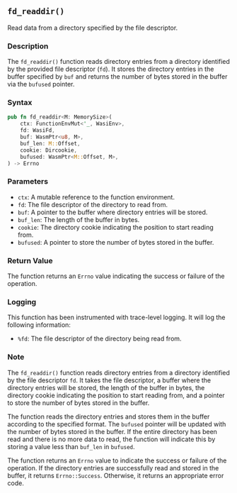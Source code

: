 ## `fd_readdir()`

Read data from a directory specified by the file descriptor.

### Description

The `fd_readdir()` function reads directory entries from a directory identified by the provided file descriptor (`fd`). It stores the directory entries in the buffer specified by `buf` and returns the number of bytes stored in the buffer via the `bufused` pointer.

### Syntax

```rust
pub fn fd_readdir<M: MemorySize>(
    ctx: FunctionEnvMut<'_, WasiEnv>,
    fd: WasiFd,
    buf: WasmPtr<u8, M>,
    buf_len: M::Offset,
    cookie: Dircookie,
    bufused: WasmPtr<M::Offset, M>,
) -> Errno
```

### Parameters

- `ctx`: A mutable reference to the function environment.
- `fd`: The file descriptor of the directory to read from.
- `buf`: A pointer to the buffer where directory entries will be stored.
- `buf_len`: The length of the buffer in bytes.
- `cookie`: The directory cookie indicating the position to start reading from.
- `bufused`: A pointer to store the number of bytes stored in the buffer.

### Return Value

The function returns an `Errno` value indicating the success or failure of the operation.

### Logging

This function has been instrumented with trace-level logging. It will log the following information:

- `%fd`: The file descriptor of the directory being read from.

### Note

The `fd_readdir()` function reads directory entries from a directory identified by the file descriptor `fd`. It takes the file descriptor, a buffer where the directory entries will be stored, the length of the buffer in bytes, the directory cookie indicating the position to start reading from, and a pointer to store the number of bytes stored in the buffer.

The function reads the directory entries and stores them in the buffer according to the specified format. The `bufused` pointer will be updated with the number of bytes stored in the buffer. If the entire directory has been read and there is no more data to read, the function will indicate this by storing a value less than `buf_len` in `bufused`.

The function returns an `Errno` value to indicate the success or failure of the operation. If the directory entries are successfully read and stored in the buffer, it returns `Errno::Success`. Otherwise, it returns an appropriate error code.
